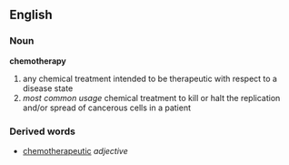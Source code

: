 ==English==
===Noun===
'''chemotherapy'''
# any chemical treatment intended to be therapeutic with respect to a disease state
# ''most common usage'' chemical treatment to kill or halt the replication and/or spread of cancerous cells in a patient

===Derived words===
* [[chemotherapeutic]] ''adjective''

{{Wikipedia}}